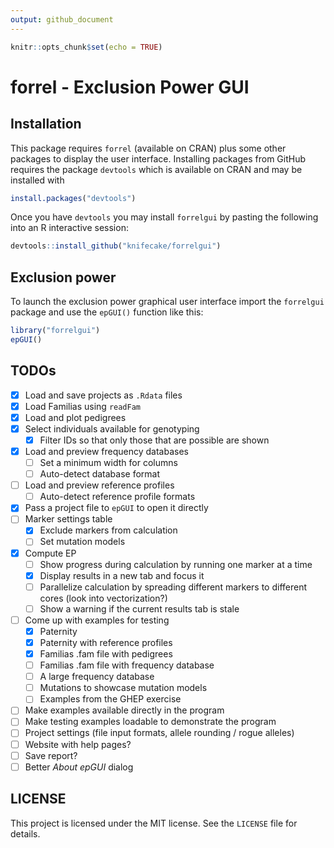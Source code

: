 ```yaml
---
output: github_document
---
```


```r
knitr::opts_chunk$set(echo = TRUE)
```

# forrel - Exclusion Power GUI

## Installation

This package requires `forrel` (available on CRAN) plus some other packages to
display the user interface. Installing packages from GitHub requires the package
`devtools` which is available on CRAN and may be installed with

``` r
install.packages("devtools")
```

Once you have `devtools` you may install `forrelgui` by pasting the
following into an R interactive session:

``` r
devtools::install_github("knifecake/forrelgui")
```

## Exclusion power

To launch the exclusion power graphical user interface import the
`forrelgui` package and use the `epGUI()` function like this:

``` r
library("forrelgui")
epGUI()
```


## TODOs

- [x] Load and save projects as `.Rdata` files
- [x] Load Familias using `readFam`
- [x] Load and plot pedigrees
- [x] Select individuals available for genotyping
  - [x] Filter IDs so that only those that are possible are shown
- [x] Load and preview frequency databases
  - [ ] Set a minimum width for columns
  - [ ] Auto-detect database format
- [ ] Load and preview reference profiles
  - [ ] Auto-detect reference profile formats
- [x] Pass a project file to `epGUI` to open it directly
- [ ] Marker settings table
  - [x] Exclude markers from calculation
  - [ ] Set mutation models
- [x] Compute EP
  - [ ] Show progress during calculation by running one marker at a time
  - [x] Display results in a new tab and focus it
  - [ ] Parallelize calculation by spreading different markers to different cores (look into vectorization?)
  - [ ] Show a warning if the current results tab is stale
- [ ] Come up with examples for testing
  - [x] Paternity
  - [x] Paternity with reference profiles
  - [x] Familias .fam file with pedigrees
  - [ ] Familias .fam file with frequency database
  - [ ] A large frequency database
  - [ ] Mutations to showcase mutation models
  - [ ] Examples from the GHEP exercise
- [ ] Make examples available directly in the program
- [ ] Make testing examples loadable to demonstrate the program
- [ ] Project settings (file input formats, allele rounding / rogue alleles)
- [ ] Website with help pages?
- [ ] Save report?
- [ ] Better *About epGUI* dialog


## LICENSE

This project is licensed under the MIT license. See the `LICENSE` file for details.